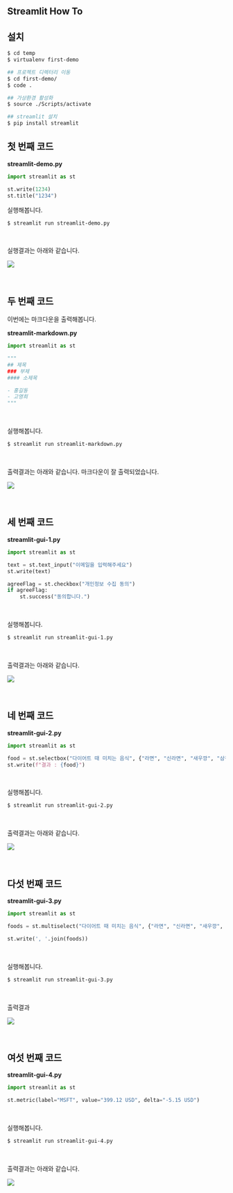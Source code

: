 ## Streamlit How To

## 설치
```bash
$ cd temp
$ virtualenv first-demo

## 프로젝트 디렉터리 이동
$ cd first-demo/
$ code .

## 가상환경 활성화
$ source ./Scripts/activate

## streamlit 설치
$ pip install streamlit
```



## 첫 번째 코드

**streamlit-demo.py**

```python
import streamlit as st

st.write(1234)
st.title("1234")
```



실행해봅니다.

```bash
$ streamlit run streamlit-demo.py
```

<br/>



실행결과는 아래와 같습니다.

![](./img/streamlit-howto/demo.png)

<br/>



## 두 번째 코드 

이번에는 마크다운을 출력해봅니다.<br/>

**streamlit-markdown.py**

```python
import streamlit as st

"""
## 제목
### 부제
#### 소제목

- 홍길동
- 고영희
"""

```

<br/>



실행해봅니다.

```bash
$ streamlit run streamlit-markdown.py
```

<br/>



출력결과는 아래와 같습니다. 마크다운이 잘 출력되었습니다.

![](./img/streamlit-howto/markdown.png)

<br/>



## 세 번째 코드

**streamlit-gui-1.py**

```python
import streamlit as st

text = st.text_input("이메일을 입력해주세요")
st.write(text)

agreeFlag = st.checkbox("개인정보 수집 동의")
if agreeFlag:
    st.success("동의합니다.")

```

<br/>



실행해봅니다.

```bash
$ streamlit run streamlit-gui-1.py
```

<br/>



출력결과는 아래와 같습니다.

![](./img/streamlit-howto/gui-1.png)

<br/>



## 네 번째 코드

**streamlit-gui-2.py**

```python
import streamlit as st

food = st.selectbox("다이어트 때 미치는 음식", {"라면", "신라면", "새우깡", "삼겹살", "피자"})
st.write(f"결과 : {food}")

```

<br/>



실행해봅니다.

```bash
$ streamlit run streamlit-gui-2.py
```

<br/>



출력결과는 아래와 같습니다.

![](./img/streamlit-howto/gui-2.png)

<br/>



## 다섯 번째 코드 

**streamlit-gui-3.py**

```python
import streamlit as st

foods = st.multiselect("다이어트 때 미치는 음식", {"라면", "신라면", "새우깡", "삼겹살", "피자"})

st.write(', '.join(foods))

```

<br/>



실행해봅니다.

```bash
$ streamlit run streamlit-gui-3.py
```

<br/>



출력결과

![](./img/streamlit-howto/gui-3.png)

<br/>



## 여섯 번째 코드

**streamlit-gui-4.py**

```python
import streamlit as st

st.metric(label="MSFT", value="399.12 USD", delta="-5.15 USD")
```

<br/>



실행해봅니다.

```bash
$ streamlit run streamlit-gui-4.py
```

<br/>



출력결과는 아래와 같습니다.

![](./img/streamlit-howto/gui-4.png)
